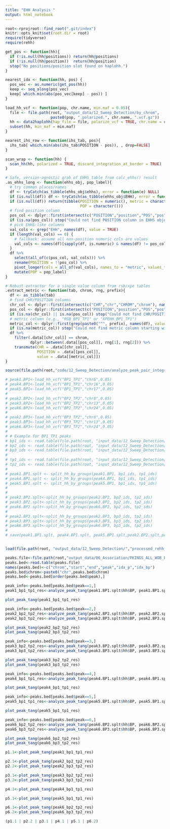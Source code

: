 ```yaml
---
title: "EHH Analysis "
output: html_notebook
---
```


```r
root<-rprojroot::find_root(".git/index")
knitr::opts_knit$set(root.dir = root)
require(tidyverse)
require(rehh)
```

```r
get_pos <- function(hh){
  if (!is.null(hh@positions)) return(hh@positions)
  if (!is.null(hh@position))  return(hh@position)
  stop("No positions/position slot found on haplohh.")
}

nearest_idx <- function(hh, pos) {
  pos_vec <- as.numeric(get_pos(hh))
  keep <- seq_along(pos_vec)
  keep[ which.min(abs(pos_vec[keep] - pos)) ]
}

load_hh_vcf <- function(pop, chr.name, min.maf = 0.05){
  file <- file.path(root, "output_data/12_Sweep_Detection/by_chrom",
                    paste0(pop, ".polarized.", chr.name, ".vcf.gz"))
  hh <- data2haplohh(hap_file = file, polarize_vcf = TRUE, chr.name = chr.name)
  subset(hh, min_maf = min.maf)
}

nearest_ihs_row <- function(ihs_tab, pos){
  ihs_tab[ which.min(abs(ihs_tab$POSITION - pos)), , drop=FALSE]
}

scan_wrap <- function(hh) {
  scan_hh(hh, polarized = TRUE, discard_integration_at_border = TRUE)
}

# Safe, version-agnostic grab of EHHS table from calc_ehhs() result
.as_ehhs_long <- function(ehhs_obj, pop_label){
  # try common places/names
  df <- tryCatch(as_tibble(ehhs_obj$ehhs), error = function(e) NULL)
  if (is.null(df)) df <- tryCatch(as_tibble(ehhs_obj$EHH), error = function(e) NULL)
  if (is.null(df)) return(tibble(POSITION = numeric(), metric = character(), value = numeric(),
                                 POP = character()))
  # find position column
  pos_col <- dplyr::first(intersect(c("POSITION","position","POS","pos"), names(df)))
  if (is.na(pos_col)) stop("Could not find POSITION column in EHHS object.")
  # pick EHHS-like columns
  val_cols <- grep("EHH", names(df), value = TRUE)
  if (length(val_cols) == 0) {
    # fallback: assume all non-position numeric cols are values
    val_cols <- names(df)[sapply(df, is.numeric) & names(df) != pos_col]
  }
  df %>%
    select(all_of(c(pos_col, val_cols))) %>%
    rename(POSITION = !!pos_col) %>%
    pivot_longer(cols = all_of(val_cols), names_to = "metric", values_to = "value") %>%
    mutate(POP = pop_label)
}

# Robust extractor for a single value column from rsb/xpe tables
.extract_metric <- function(tab, chrom, rng, prefix){
  df <- as_tibble(tab)
  # find CHR/POSITION columns
  chr_col <- dplyr::first(intersect(c("CHR","chr","CHROM","chrom"), names(df)))
  pos_col <- dplyr::first(intersect(c("POSITION","position","POS","pos"), names(df)))
  if (is.na(chr_col) || is.na(pos_col)) stop("Could not find CHR/POSITION in table.")
  # metric column (e.g., "RSB_BP1_TP1" or "XPEHH_BP1_TP1")
  metric_col <- dplyr::first(grep(paste0("^", prefix), names(df), value = TRUE))
  if (is.na(metric_col)) stop("Could not find metric column starting with: ", prefix)
  df %>%
    filter(.data[[chr_col]] == chrom,
           dplyr::between(.data[[pos_col]], rng[1], rng[2])) %>%
    transmute(CHR = .data[[chr_col]],
              POSITION = .data[[pos_col]],
              value = .data[[metric_col]])
}

source(file.path(root,"code/12_Sweep_Detection/analyze_peak_pair_integrated.R"))
```

```r

# peak1.BP1<-load_hh_vcf("BP1_TP1","chr6",0.05)
# peak4.BP1<-load_hh_vcf("BP1_TP1","chr16",0.05)
# peak5.BP1<-load_hh_vcf("BP1_TP1","chr17",0.05)
# 
# peak2.BP2<-load_hh_vcf("BP2_TP2","chr8",0.05)
# peak3.BP2<-load_hh_vcf("BP2_TP2","chr13",0.05)
# peak6.BP2<-load_hh_vcf("BP2_TP2","chr24",0.05)
# 
# peak2.BP3<-load_hh_vcf("BP3_TP2","chr8",0.05)
# peak3.BP3<-load_hh_vcf("BP3_TP2","chr13",0.05)
# peak6.BP3<-load_hh_vcf("BP3_TP2","chr24",0.05)
# 
# # Example for BP1_TP1 peaks
# bp1_ids <- read.table(file.path(root, "input_data/12_Sweep_Detection/split_up","bp1.txt"),header=F)$V1
# bp2_ids <- read.table(file.path(root, "input_data/12_Sweep_Detection/split_up","bp2.txt"),header=F)$V1
# bp3_ids <- read.table(file.path(root, "input_data/12_Sweep_Detection/split_up","bp3.txt"),header=F)$V1
# 
# tp1_ids <- read.table(file.path(root, "input_data/12_Sweep_Detection/split_up","tp1.txt"),header=F)$V1
# tp2_ids <- read.table(file.path(root, "input_data/12_Sweep_Detection/split_up","tp2.txt"),header=F)$V1
# 
# peak1.BP1.splt <- split_hh_by_groups(peak1.BP1, bp1_ids, tp1_ids)
# peak4.BP1.splt <- split_hh_by_groups(peak4.BP1, bp1_ids, tp1_ids)
# peak5.BP1.splt <- split_hh_by_groups(peak5.BP1, bp1_ids, tp1_ids)
# 
# 
# peak2.BP2.splt<-split_hh_by_groups(peak2.BP2, bp2_ids, tp2_ids)
# peak3.BP2.splt<-split_hh_by_groups(peak3.BP2, bp2_ids, tp2_ids)
# peak6.BP2.splt<-split_hh_by_groups(peak6.BP2, bp2_ids, tp2_ids)
# 
# peak2.BP3.splt<-split_hh_by_groups(peak2.BP3, bp3_ids, tp2_ids)
# peak3.BP3.splt<-split_hh_by_groups(peak3.BP3, bp3_ids, tp2_ids)
# peak6.BP3.splt<-split_hh_by_groups(peak6.BP3, bp3_ids, tp2_ids)
# 
# save(peak1.BP1.splt, peak4.BP1.splt, peak5.BP1.splt,peak2.BP2.splt,peak3.BP2.splt,peak6.BP2.splt,peak2.BP3.splt,peak3.BP3.splt,peak6.BP3.splt, file = file.path(root, "output_data/12_Sweep_Detection/","processed_rehh_data.Rdata"))


load(file.path(root, "output_data/12_Sweep_Detection/","processed_rehh_data.Rdata"))
```


```r
peaks.file<-file.path(root,"output_data/06_Association/PKINGS_ALL_WOB_EXCLUDED/PKINGS_ALL_WOB_EXCLUDED_PEAKS.bed")
peaks.bed<-read.table(peaks.file)
names(peaks.bed)<-c("chrom","start","end","peak","idx_p","idx_bp")
peaks.bed$chrom<-paste0("chr",peaks.bed$chrom)
peaks.bed<-peaks.bed[order(peaks.bed$peak),]
```

```r
peak_info<-peaks.bed[peaks.bed$peak==1,]
peak1_bp1_tp1_res<-analyze_peak_tang(peak1.BP1.splt$hh$BP, peak1.BP1.splt$hh$TP, peak_info, labels = c("BP1", "TP1"), win = 2.5e5)
```

```r
plot_peak_tang(peak1_bp1_tp1_res)
```

```r
peak_info<-peaks.bed[peaks.bed$peak==2,]
peak2_bp2_tp2_res<-analyze_peak_tang(peak2.BP2.splt$hh$BP, peak2.BP2.splt$hh$TP, peak_info, labels = c("BP2", "TP2"), win = 2.5e5)
peak2_bp3_tp2_res<-analyze_peak_tang(peak2.BP3.splt$hh$BP, peak2.BP3.splt$hh$TP, peak_info, labels = c("BP3", "TP2"), win = 2.5e5)

```

```r
plot_peak_tang(peak2_bp2_tp2_res)
plot_peak_tang(peak2_bp3_tp2_res)
```

```r
peak_info<-peaks.bed[peaks.bed$peak==3,]
peak3_bp2_tp2_res<-analyze_peak_tang(peak3.BP2.splt$hh$BP, peak3.BP2.splt$hh$TP, peak_info, labels = c("BP2", "TP2"), win = 2.5e5)
peak3_bp3_tp2_res<-analyze_peak_tang(peak3.BP3.splt$hh$BP, peak3.BP3.splt$hh$TP, peak_info, labels = c("BP3", "TP2"), win = 2.5e5)
```

```r
plot_peak_tang(peak3_bp2_tp2_res)
plot_peak_tang(peak3_bp3_tp2_res)
```

```r
peak_info<-peaks.bed[peaks.bed$peak==4,]
peak4_bp1_tp1_res<-analyze_peak_tang(peak4.BP1.splt$hh$BP, peak4.BP1.splt$hh$TP, peak_info, labels = c("BP1", "TP1"), win = 2.5e5)
```


```r
plot_peak_tang(peak4_bp1_tp1_res)
```

```r
peak_info<-peaks.bed[peaks.bed$peak==5,]
peak5_bp1_tp1_res<-analyze_peak_tang(peak5.BP1.splt$hh$BP, peak5.BP1.splt$hh$TP, peak_info, labels = c("BP1", "TP1"), win = 2.5e5)
```

```r
plot_peak_tang(peak5_bp1_tp1_res)
```

```r
peak_info<-peaks.bed[peaks.bed$peak==6,]
peak6_bp2_tp2_res<-analyze_peak_tang(peak6.BP2.splt$hh$BP, peak6.BP2.splt$hh$TP, peak_info, labels = c("BP2", "TP2"), win = 2.5e5)
peak6_bp3_tp2_res<-analyze_peak_tang(peak6.BP3.splt$hh$BP, peak6.BP3.splt$hh$TP, peak_info, labels = c("BP3", "TP2"), win = 2.5e5)
```


```r
plot_peak_tang(peak6_bp2_tp2_res)
plot_peak_tang(peak6_bp3_tp2_res)
```

```r
p1.1<-plot_peak_tang(peak1_bp1_tp1_res)

p2.1<-plot_peak_tang(peak2_bp2_tp2_res)
p2.2<-plot_peak_tang(peak2_bp3_tp2_res)

p3.1<-plot_peak_tang(peak3_bp2_tp2_res)
p3.2<-plot_peak_tang(peak3_bp3_tp2_res)

p4.1<-plot_peak_tang(peak4_bp1_tp1_res)

p5.1<-plot_peak_tang(peak5_bp1_tp1_res)

p6.1<-plot_peak_tang(peak6_bp2_tp2_res)
p6.2<-plot_peak_tang(peak6_bp3_tp2_res)

(p1.1 | p2.2 | p3.1 | p4.1 | p5.1 | p6.2)

```
